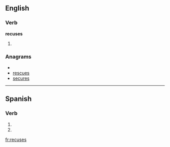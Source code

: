 ==English==

===Verb===
'''recuses'''

# {{third-person singular of|[[recuse]]}}

===Anagrams===
* {{alphagram|ceerssu}}
* [[rescues#English|rescues]]
* [[secures#English|secures]]

----

==Spanish==

===Verb===
{{es-verb-form|recusar}}

# {{es-verb form of|ending=ar|mood=imperative|sense=negative|pers=2|formal=no|number=singular|[[recusar]]}}
# {{es-verb form of|ending=ar|mood=subjunctive|tense=present|pers=2|formal=no|number=singular|[[recusar]]}}

[[fr:recuses]]